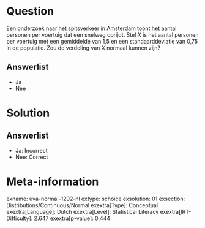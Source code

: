 Question
========

Een onderzoek naar het spitsverkeer in Amsterdam toont het aantal
personen per voertuig dat een snelweg oprijdt. Stel *X* is het aantal
personen per voertuig met een gemiddelde van 1,5 en een
standaarddeviatie van 0,75 in de populatie. Zou de verdeling van *X*
normaal kunnen zijn?

Answerlist
----------

* Ja
* Nee

Solution
========

Answerlist
----------

* Ja: Incorrect
* Nee: Correct

Meta-information
================
exname: uva-normal-1292-nl
extype: schoice
exsolution: 01
exsection: Distributions/Continuous/Normal
exextra[Type]: Conceptual
exextra[Language]: Dutch
exextra[Level]: Statistical Literacy
exextra[IRT-Difficulty]: 2.647
exextra[p-value]: 0.444
